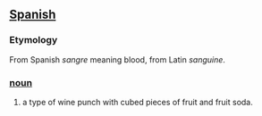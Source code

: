 == [[Spanish]] ==

=== Etymology ===
From Spanish ''sangre'' meaning blood, from Latin ''sanguine''.

=== [[noun]] ===
# a type of wine punch with cubed pieces of fruit and fruit soda.
